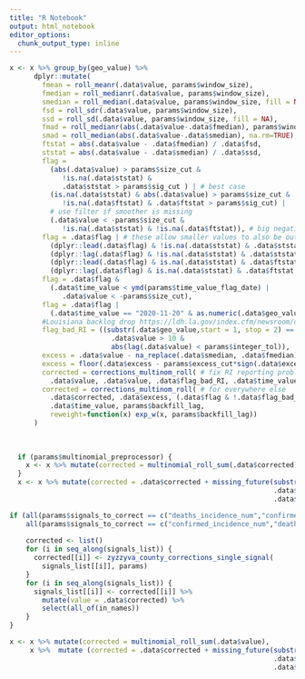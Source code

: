 ```yaml
---
title: "R Notebook"
output: html_notebook
editor_options: 
  chunk_output_type: inline
---
```


```r
x <- x %>% group_by(geo_value) %>% 
      dplyr::mutate(
        fmean = roll_meanr(.data$value, params$window_size),
        fmedian = roll_medianr(.data$value, params$window_size),
        smedian = roll_median(.data$value, params$window_size, fill = NA),
        fsd = roll_sdr(.data$value, params$window_size),
        ssd = roll_sd(.data$value, params$window_size, fill = NA),
        fmad = roll_medianr(abs(.data$value-.data$fmedian), params$window_size,na.rm=TRUE),
        smad = roll_median(abs(.data$value-.data$smedian), na.rm=TRUE),
        ftstat = abs(.data$value - .data$fmedian) / .data$fsd,
        ststat = abs(.data$value - .data$smedian) / .data$ssd,
        flag = 
          (abs(.data$value) > params$size_cut & 
             !is.na(.data$ststat) & 
             .data$ststat > params$sig_cut ) | # best case
          (is.na(.data$ststat) & abs(.data$value) > params$size_cut & 
             !is.na(.data$ftstat) & .data$ftstat > params$sig_cut) | 
          # use filter if smoother is missing
          (.data$value < -params$size_cut & 
             !is.na(.data$ststat) & !is.na(.data$ftstat)), # big negative
        flag = .data$flag | # these allow smaller values to also be outliers if they are consecutive
          (dplyr::lead(.data$flag) & !is.na(.data$ststat) & .data$ststat > params$sig_consec) | 
          (dplyr::lag(.data$flag) & !is.na(.data$ststat) & .data$ststat > params$sig_consec) |
          (dplyr::lead(.data$flag) & is.na(.data$ststat) & .data$ftstat > params$sig_consec) |
          (dplyr::lag(.data$flag) & is.na(.data$ststat) & .data$ftstat > params$sig_consec),
        flag = .data$flag & 
          (.data$time_value < ymd(params$time_value_flag_date) | 
             .data$value < -params$size_cut),
        flag = .data$flag | 
          (.data$time_value == "2020-11-20" & as.numeric(.data$geo_value) %/% 1000 == 22),
        #Louisiana backlog drop https://ldh.la.gov/index.cfm/newsroom/detail/5891
        flag_bad_RI = ((substr(.data$geo_value,start = 1, stop = 2) == "44") &
                         .data$value > 10 &
                         abs(lag(.data$value) < params$integer_tol)),
        excess = .data$value - na_replace(.data$smedian, .data$fmedian),
        excess = floor(.data$excess - params$excess_cut*sign(.data$excess)*na_replace(.data$smad,.data$fmad)),
        corrected = corrections_multinom_roll( # fix RI reporting problem
          .data$value, .data$value, .data$flag_bad_RI, .data$time_value, 7),
        corrected = corrections_multinom_roll( # for everywhere else
          .data$corrected, .data$excess, (.data$flag & !.data$flag_bad_RI ),
          .data$time_value, params$backfill_lag,
          reweight=function(x) exp_w(x, params$backfill_lag))
      )
  
   
  
  if (params$multinomial_preprocessor) {
    x <- x %>% mutate(corrected = multinomial_roll_sum(.data$corrected))
  }
  x <- x %>% mutate(corrected = .data$corrected + missing_future(substr(.data$geo_value,start = 1, stop = 2) == "44", 
                                                                 .data$time_value,
                                                                 .data$excess,.data$fmean))
```

```r
if (all(params$signals_to_correct == c("deaths_incidence_num","confirmed_incidence_num"))|
    all(params$signals_to_correct == c("confirmed_incidence_num","deaths_incidence_num"))) {
  
    corrected <- list()
    for (i in seq_along(signals_list)) {
      corrected[[i]] <- zyzzyva_county_corrections_single_signal(
        signals_list[[i]], params)
    }
    for (i in seq_along(signals_list)) {
      signals_list[[i]] <- corrected[[i]] %>%
        mutate(value = .data$corrected) %>%
        select(all_of(in_names))
    }
}
```

```r
x <- x %>% mutate(corrected = multinomial_roll_sum(.data$value),
     x %>%  mutate (corrected = .data$corrected + missing_future(substr(.data$geo_value,start = 1, stop = 2) == "44", 
                                                                 .data$time_value,
                                                                 .data$excess,.data$fmean))
```





